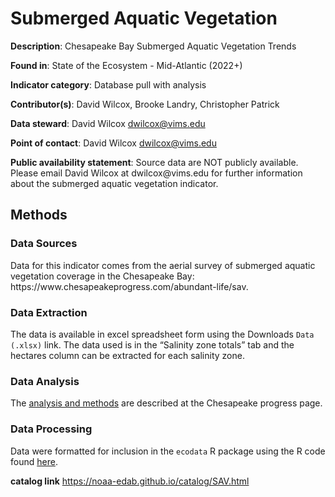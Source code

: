 # Submerged Aquatic Vegetation {#SAV}

**Description**: Chesapeake Bay Submerged Aquatic Vegetation Trends

**Found in**:  State of the Ecosystem - Mid-Atlantic (2022+) 

**Indicator category**: Database pull with analysis

**Contributor(s)**: David Wilcox, Brooke Landry, Christopher Patrick
  
**Data steward**: David Wilcox <dwilcox@vims.edu>
  
**Point of contact**: David Wilcox <dwilcox@vims.edu>
  
**Public availability statement**: Source data are NOT publicly available. Please email David Wilcox at dwilcox@vims.edu for further information about the submerged aquatic vegetation indicator.

## Methods

### Data Sources
Data for this indicator comes from the aerial survey of submerged aquatic vegetation coverage in the Chesapeake Bay: https://www.chesapeakeprogress.com/abundant-life/sav.

### Data Extraction
The data is available in excel spreadsheet form using the Downloads `Data (.xlsx)` link. The data used is in the “Salinity zone totals” tab and the hectares column can be extracted for each salinity zone.

### Data Analysis 
The [analysis and methods](https://d18lev1ok5leia.cloudfront.net/chesapeakeprogress/chart-assets/submerged-aquatic-vegetation-sav-abundance-1984-2019/Analysis-and-Methods_2020-Submerged-Aquatic-Vegetation_Prelim_070621_final.pdf) are described at the Chesapeake progress page.  

### Data Processing 

Data were formatted for inclusion in the `ecodata` R package using the R code found [here](https://github.com/NOAA-EDAB/ecodata/blob/master/data-raw/get_SAV.R).

**catalog link**
<https://noaa-edab.github.io/catalog/SAV.html>